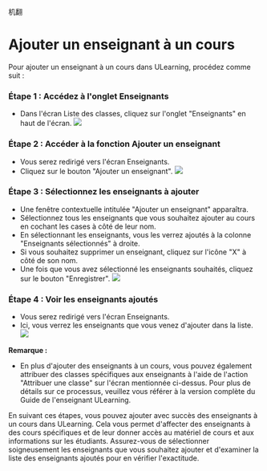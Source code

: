 机翻
# Ajouter un enseignant à un cours 
 
 Pour ajouter un enseignant à un cours dans ULearning, procédez comme suit : 

 ### Étape 1 : Accédez à l'onglet Enseignants 
 - Dans l'écran Liste des classes, cliquez sur l'onglet "Enseignants" en haut de l'écran. 
 ![]( /img/utest/teacher/appendix13.png) 
 
 ### Étape 2 : Accéder à la fonction Ajouter un enseignant 
 - Vous serez redirigé vers l'écran Enseignants. 
 - Cliquez sur le bouton "Ajouter un enseignant". 
 ![]( /img/utest/teacher/appendix14.png) 
 
 ### Étape 3 : Sélectionnez les enseignants à ajouter 
 - Une fenêtre contextuelle intitulée "Ajouter un enseignant" apparaîtra. 
 - Sélectionnez tous les enseignants que vous souhaitez ajouter au cours en cochant les cases à côté de leur nom. 
 - En sélectionnant les enseignants, vous les verrez ajoutés à la colonne "Enseignants sélectionnés" à droite. 
 - Si vous souhaitez supprimer un enseignant, cliquez sur l'icône "X" à côté de son nom. 
 - Une fois que vous avez sélectionné les enseignants souhaités, cliquez sur le bouton "Enregistrer". 
 ![]( /img/utest/teacher/appendix15.png) 

 ### Étape 4 : Voir les enseignants ajoutés 
 - Vous serez redirigé vers l'écran Enseignants. 
 - Ici, vous verrez les enseignants que vous venez d'ajouter dans la liste. 
 ![]( /img/utest/teacher/appendix16.png) 
 
 **Remarque :** 
 - En plus d'ajouter des enseignants à un cours, vous pouvez également attribuer des classes spécifiques aux enseignants à l'aide de l'action "Attribuer une classe" sur l'écran mentionnée ci-dessus. Pour plus de détails sur ce processus, veuillez vous référer à la version complète du Guide de l'enseignant ULearning. 
 
 En suivant ces étapes, vous pouvez ajouter avec succès des enseignants à un cours dans ULearning. Cela vous permet d'affecter des enseignants à des cours spécifiques et de leur donner accès au matériel de cours et aux informations sur les étudiants. Assurez-vous de sélectionner soigneusement les enseignants que vous souhaitez ajouter et d'examiner la liste des enseignants ajoutés pour en vérifier l'exactitude.
